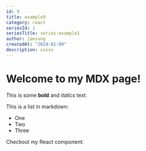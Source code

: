```yaml
---
id: 9
title: example9
category: react
seriesId: 1
seriesTitle: series-example1
author: jaesung
createdAt: "2024-01-09"
description: sssss
---
```

# Welcome to my MDX page!


This is some **bold** and _italics_ text.

This is a list in markdown:

- One
- Two
- Three

Checkout my React component:
